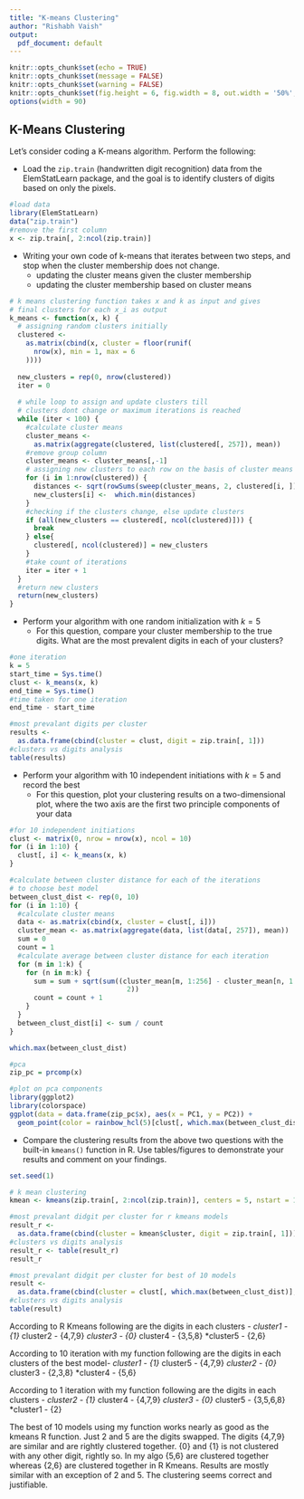 ```yaml
---
title: "K-means Clustering"
author: "Rishabh Vaish"
output: 
  pdf_document: default
---
```

  
```r
knitr::opts_chunk$set(echo = TRUE)
knitr::opts_chunk$set(message = FALSE)
knitr::opts_chunk$set(warning = FALSE)
knitr::opts_chunk$set(fig.height = 6, fig.width = 8, out.width = '50%', fig.align = "center")
options(width = 90)
```

## K-Means Clustering

Let's consider coding a K-means algorithm. Perform the following: 

  * Load the `zip.train` (handwritten digit recognition) data from the ElemStatLearn package, and the goal is to identify clusters of digits based on only the pixels. 

``` r
#load data
library(ElemStatLearn)
data("zip.train")
#remove the first column
x <- zip.train[, 2:ncol(zip.train)]
```

  * Writing your own code of k-means that iterates between two steps, and stop when the cluster membership does not change. 
    + updating the cluster means given the cluster membership
    + updating the cluster membership based on cluster means

``` r
# k means clustering function takes x and k as input and gives
# final clusters for each x_i as output
k_means <- function(x, k) {
  # assigning random clusters initially
  clustered <-
    as.matrix(cbind(x, cluster = floor(runif(
      nrow(x), min = 1, max = 6
    ))))
  
  new_clusters = rep(0, nrow(clustered))
  iter = 0
  
  # while loop to assign and update clusters till
  # clusters dont change or maximum iterations is reached
  while (iter < 100) {
    #calculate cluster means
    cluster_means <-
      as.matrix(aggregate(clustered, list(clustered[, 257]), mean))
    #remove group column
    cluster_means <- cluster_means[,-1]
    # assigning new clusters to each row on the basis of cluster means
    for (i in 1:nrow(clustered)) {
      distances <- sqrt(rowSums(sweep(cluster_means, 2, clustered[i, ]) ^ 2))
      new_clusters[i] <-  which.min(distances)
    }
    #checking if the clusters change, else update clusters
    if (all(new_clusters == clustered[, ncol(clustered)])) {
      break
    } else{
      clustered[, ncol(clustered)] = new_clusters
    }
    #take count of iterations
    iter = iter + 1
  }
  #return new clusters
  return(new_clusters)
}

```

  * Perform your algorithm with one random initialization with $k = 5$
    + For this question, compare your cluster membership to the true digits. What are the most prevalent digits in each of your clusters?

``` r
#one iteration
k = 5
start_time = Sys.time()
clust <- k_means(x, k)
end_time = Sys.time()
#time taken for one iteration
end_time - start_time

#most prevalant digits per cluster
results <-
  as.data.frame(cbind(cluster = clust, digit = zip.train[, 1]))
#clusters vs digits analysis
table(results)

```

  * Perform your algorithm with 10 independent initiations with $k = 5$ and record the best
    + For this question, plot your clustering results on a two-dimensional plot, where the two axis are the first two principle components of your data

``` r
#for 10 independent initiations
clust <- matrix(0, nrow = nrow(x), ncol = 10)
for (i in 1:10) {
  clust[, i] <- k_means(x, k)
}

#calculate between cluster distance for each of the iterations
# to choose best model
between_clust_dist <- rep(0, 10)
for (i in 1:10) {
  #calculate cluster means
  data <- as.matrix(cbind(x, cluster = clust[, i]))
  cluster_mean <- as.matrix(aggregate(data, list(data[, 257]), mean))
  sum = 0
  count = 1
  #calculate average between cluster distance for each iteration
  for (m in 1:k) {
    for (n in m:k) {
      sum = sum + sqrt(sum((cluster_mean[m, 1:256] - cluster_mean[n, 1:256]) ^
                             2))
      count = count + 1
    }
  }
  between_clust_dist[i] <- sum / count
}

which.max(between_clust_dist)

#pca
zip_pc = prcomp(x)

#plot on pca components
library(ggplot2)
library(colorspace)
ggplot(data = data.frame(zip_pc$x), aes(x = PC1, y = PC2)) +  
  geom_point(color = rainbow_hcl(5)[clust[, which.max(between_clust_dist)]], size = 1)
```

  * Compare the clustering results from the above two questions with the built-in `kmeans()` function in R. Use tables/figures to demonstrate your results and comment on your findings.

``` r

set.seed(1)

# k mean clustering
kmean <- kmeans(zip.train[, 2:ncol(zip.train)], centers = 5, nstart = 10)

#most prevalant didgit per cluster for r kmeans models
result_r <-
  as.data.frame(cbind(cluster = kmean$cluster, digit = zip.train[, 1]))
#clusters vs digits analysis
result_r <- table(result_r)
result_r

#most prevalant didgit per cluster for best of 10 models
result <-
  as.data.frame(cbind(cluster = clust[, which.max(between_clust_dist)], digit = zip.train[, 1]))
#clusters vs digits analysis
table(result)

```

According to R Kmeans following are the digits in each clusters - 
*cluster1 - {1}
*cluster2 - {4,7,9}
*cluster3 - {0}
*cluster4 - {3,5,8}
*cluster5 - {2,6}

According to 10 iteration with my function following are the digits in each clusters of the best model- 
*cluster1 - {1}
*cluster5 - {4,7,9}
*cluster2 - {0}
*cluster3 - {2,3,8}
*cluster4 - {5,6}

According to 1 iteration with my function following are the digits in each clusters - 
*cluster2 - {1}
*cluster4 - {4,7,9}
*cluster3 - {0}
*cluster5 - {3,5,6,8}
*cluster1 - {2}

The best of 10 models using my function works nearly as good as the kmeans R function. Just 2 and 5 are the digits swapped. The digits {4,7,9} are similar and are rightly clustered together. {0} and {1} is not clustered with any other digit, rightly so. In my algo {5,6} are clustered together whereas {2,6} are clustered together in R Kmeans. Results are mostly similar with an exception of 2 and 5. The clustering seems correct and justifiable.
